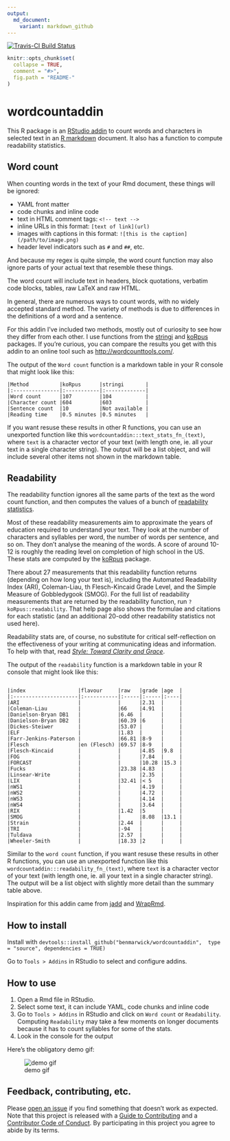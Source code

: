 ```yaml
---
output:
  md_document:
    variant: markdown_github
---
```


[![Travis-CI Build Status](https://travis-ci.org/benmarwick/wordcountaddin.svg?branch=master)](https://travis-ci.org/benmarwick/wordcountaddin)

<!-- README.md is generated from README.Rmd. Please edit that file -->

```r
knitr::opts_chunk$set(
  collapse = TRUE,
  comment = "#>",
  fig.path = "README-"
)
```

# wordcountaddin

This R package is an [RStudio addin](https://rstudio.github.io/rstudioaddins/) to count words and characters in selected text in an [R markdown](http://rmarkdown.rstudio.com/) document. It also has a function to compute readability statistics. 

## Word count

When counting words in the text of your Rmd document, these things will be ignored:

- YAML front matter    
- code chunks and inline code
- text in HTML comment tags: `<!-- text -->` 
- inline URLs in this format: `[text of link](url)`
- images with captions in this format: `![this is the caption](/path/to/image.png)`
- header level indicators such as `#` and `##`, etc.

And because my regex is quite simple, the word count function may also ignore parts of your actual text that resemble these things. 

The word count will include text in headers, block quotations, verbatim code blocks, tables, raw LaTeX and raw HTML. 

In general, there are numerous ways to count words, with no widely accepted standard method. The variety of methods is due to differences in the definitions of a word and a sentence. 

For this addin I've included two methods, mostly out of curiosity to see how they differ from each other. I use functions from the  [stringi](https://cran.r-project.org/web/packages/stringi/index.html) and [koRpus](https://cran.r-project.org/web/packages/koRpus/index.html) packages. If you're curious, you can compare the results you get with this addin to an online tool such as <http://wordcounttools.com/>.

The output of the `Word count` function is a markdown table in your R console that might look like this:

```
|Method          |koRpus      |stringi       |
|:---------------|:-----------|:-------------|
|Word count      |107         |104           |
|Character count |604         |603           |
|Sentence count  |10          |Not available |
|Reading time    |0.5 minutes |0.5 minutes   |
```

If you want resuse these results in other R functions, you can use an unexported function like this `wordcountaddin:::text_stats_fn_(text)`, where `text` is a character vector of your text (with length one, ie. all your text in a single character string). The output will be a list object, and will include several other items not shown in the markdown table.

## Readability 

The readability function ignores all the same parts of the text as the word count function, and then computes the values of a bunch of [readability statistics](https://en.wikipedia.org/wiki/Readability_test).

Most of these readability measurements aim to approximate the years of education required to understand your text. They look at the number of characters and syllables per word, the number of words per sentence, and so on. They don't analyse the meaning of the words. A score of around 10-12 is roughly the reading level on completion of high school in the US. These stats are computed by the [koRpus](https://cran.r-project.org/web/packages/koRpus/index.html) package. 

There about 27 measurements that this readability function returns (depending on how long your text is), including the Automated Readability Index (ARI), Coleman-Liau, th Flesch-Kincaid Grade Level, and the Simple Measure of Gobbledygook (SMOG). For the full list of readability measurements that are returned by the readability function, run `?koRpus::readability`. That help page also shows the formulae and citations for each statistic (and an additional 20-odd other readability statistics not used here). 

Readability stats are, of course, no substitute for critical self-reflection on the effectiveness of your writing at communicating ideas and information. To help with that, read [_Style: Toward Clarity and Grace_](http://www.amazon.com/dp/0226899152).


The output of the `readability` function is a markdown table in your R console that might look like this:

```

|index                 |flavour     |raw   |grade |age  |
|:---------------------|:-----------|:-----|:-----|:----|
|ARI                   |            |      |2.31  |     |
|Coleman-Liau          |            |66    |4.91  |     |
|Danielson-Bryan DB1   |            |6.46  |      |     |
|Danielson-Bryan DB2   |            |60.39 |6     |     |
|Dickes-Steiwer        |            |53.07 |      |     |
|ELF                   |            |1.83  |      |     |
|Farr-Jenkins-Paterson |            |66.81 |8-9   |     |
|Flesch                |en (Flesch) |69.57 |8-9   |     |
|Flesch-Kincaid        |            |      |4.85  |9.8  |
|FOG                   |            |      |7.84  |     |
|FORCAST               |            |      |10.28 |15.3 |
|Fucks                 |            |23.38 |4.83  |     |
|Linsear-Write         |            |      |2.35  |     |
|LIX                   |            |32.41 |< 5   |     |
|nWS1                  |            |      |4.19  |     |
|nWS2                  |            |      |4.72  |     |
|nWS3                  |            |      |4.14  |     |
|nWS4                  |            |      |3.64  |     |
|RIX                   |            |1.42  |5     |     |
|SMOG                  |            |      |8.08  |13.1 |
|Strain                |            |2.44  |      |     |
|TRI                   |            |-94   |      |     |
|Tuldava               |            |2.57  |      |     |
|Wheeler-Smith         |            |18.33 |2     |     |
```

Similar to the `word count` function, if you want resuse these results in other R functions, you can use an unexported function like this `wordcountaddin:::readability_fn_(text)`, where `text` is a character vector of your text (with length one, ie. all your text in a single character string). The output will be a list object with slightly more detail than the summary table above. 

Inspiration for this addin came from [jadd](https://github.com/jennybc/jadd) and [WrapRmd](https://github.com/tjmahr/WrapRmd). 

## How to install

Install with `devtools::install_github("benmarwick/wordcountaddin",  type = "source", dependencies = TRUE)`

Go to `Tools > Addins` in RStudio to select and configure addins. 

## How to use

1. Open a Rmd file in RStudio.  
2. Select some text, it can include YAML, code chunks and inline code   
3. Go to `Tools > Addins` in RStudio and click on `Word count` or `Readability`. Computing `Readability` may take a few moments on longer documents because it has to count syllables for some of the stats.
4. Look in the console for the output   

Here's the obligatory demo gif:

![demo gif](inst/wordcountaddin.gif)

## Feedback, contributing, etc.

Please [open an issue](https://github.com/benmarwick/wordcountaddin/issues/new) if you find something that doesn't work as expected. Note that this project is released with a [Guide to Contributing](CONTRIBUTING.md) and a [Contributor Code of Conduct](CONDUCT.md). By participating in this project you agree to abide by its terms.
